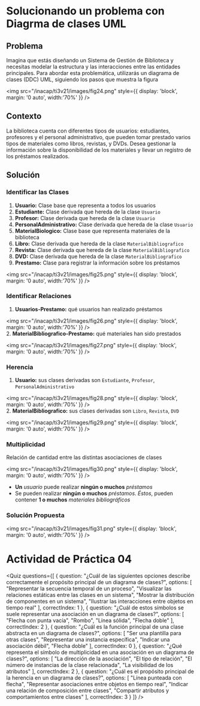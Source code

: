 
# Solucionando un problema con Diagrma de clases UML

## Problema

Imagina que estás diseñando un Sistema de Gestión de Biblioteca y necesitas modelar la estructura y las interacciones entre las entidades principales. Para abordar esta problemática, utilizarás un diagrama de clases (DDC) UML, siguiendo los pasos que muestra la figura

<img 
    src="/inacap/ti3v21/images/fig24.png"
    style={{ display: 'block', margin: '0 auto', width:'70%' }} 
/>

## Contexto
La biblioteca cuenta con diferentes tipos de usuarios: estudiantes, profesores y el personal administrativo, que pueden tomar prestado varios tipos de materiales como libros, revistas, y DVDs. Desea gestionar la información sobre la disponibilidad de los materiales y llevar un registro de los préstamos realizados.


## Solución

### Identificar las Clases

1. **Usuario:** Clase base que representa a todos los usuarios
2. **Estudiante:** Clase derivada que hereda de la clase `Usuario`
3. **Profesor:** Clase derivada que hereda de la clase `Usuario`
4. **PersonalAdministrativo:** Clase derivada que hereda de la clase `Usuario`
5. **MaterialBiologico:** Clase base que representa materiales de la biblioteca
6. **Libro:** Clase derivada que hereda de la clase `MaterialBibliografico`
7. **Revista:** Clase derivada que hereda de la clase `MaterialBibliografico`
8. **DVD:** Clase derivada que hereda de la clase `MaterialBibliografico`
9. **Prestamo:** Clase para registrar la información sobre los préstamos

<img 
    src="/inacap/ti3v21/images/fig25.png"
    style={{ display: 'block', margin: '0 auto', width:'70%' }} 
/>

### Identificar Relaciones

1. **Usuarios-Prestamo:** qué usuarios han realizado préstamos

<img 
    src="/inacap/ti3v21/images/fig26.png"
    style={{ display: 'block', margin: '0 auto', width:'70%' }} 
/>
<br/>
2. **MaterialBibliografico-Prestamo:** qué materiales han sido prestados

<img 
    src="/inacap/ti3v21/images/fig27.png"
    style={{ display: 'block', margin: '0 auto', width:'70%' }} 
/>

### Herencia

1. **Usuario:** sus clases derivadas son `Estudiante`, `Profesor`, `PersonalAdministrativo`

<img 
    src="/inacap/ti3v21/images/fig28.png"
    style={{ display: 'block', margin: '0 auto', width:'70%' }} 
/>
<br/>
2. **MaterialBibliografico:** sus clases derivadas son `Libro`, `Revista`, `DVD`

<img 
    src="/inacap/ti3v21/images/fig29.png"
    style={{ display: 'block', margin: '0 auto', width:'70%' }} 
/>

### Multiplicidad
Relación de cantidad entre las distintas asociaciones de clases

<img 
    src="/inacap/ti3v21/images/fig30.png"
    style={{ display: 'block', margin: '0 auto', width:'70%' }} 
/>
<br/>
- **Un** *usuario* puede realizar **ningún o muchos** *préstamos*
- Se pueden realizar **ningún o muchos** *préstamos*. *Éstos*, pueden contener **1 o muchos** *materiales bibliográficos* 

### Solución Propuesta

<img 
    src="/inacap/ti3v21/images/fig31.png"
    style={{ display: 'block', margin: '0 auto', width:'70%' }} 
/>
<br/>

# Actividad de Práctica 04

<Quiz questions={[
  {
    question: "¿Cuál de las siguientes opciones describe correctamente el propósito principal de un diagrama de clases?",
    options: [
      "Representar la secuencia temporal de un proceso",
      "Visualizar las relaciones estáticas entre las clases en un sistema",
      "Mostrar la distribución de componentes en un sistema",
      "Ilustrar las interacciones entre objetos en tiempo real"
    ],
    correctIndex: 1
  },
  {
    question: "¿Cuál de estos símbolos se suele representar una asociación en un diagrama de clases?",
    options: [
      "Flecha con punta vacía",
      "Rombo",
      "Línea sólida",
      "Flecha doble"
    ],
    correctIndex: 2
  },
  {
    question: "¿Cuál es la función principal de una clase abstracta en un diagrama de clases?",
    options: [
      "Ser una plantilla para otras clases",
      "Representar una instancia específica",
      "Indicar una asociación débil",
      "Flecha doble"
    ],
    correctIndex: 0
  },
  {
    question: "¿Qué representa el símbolo de multiplicidad en una asociación en un diagrama de clases?",
    options: [
      "La dirección de la asociación",
      "El tipo de relación",
      "El número de instancias de la clase relacionada",
      "La visibilidad de los atributos"
    ],
    correctIndex: 2
  },
  {
    question: "¿Cuál es el propósito principal de la herencia en un diagrama de clases?",
    options: [
      "Línea punteada con flecha",
      "Representar asociaciones entre objetos en tiempo real",
      "Indicar una relación de composición entre clases",
      "Compartir atributos y comportamientos entre clases"
    ],
    correctIndex: 3
  }
]} />